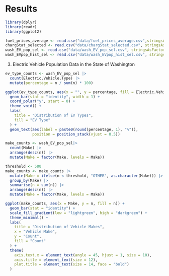 # Results

```r
library(dplyr)
library(readr)
library(ggplot2)
```

```r
fuel_prices_average <- read.csv("data/fuel_prices_average.csv",stringsAsFactors = FALSE)
chargStat_selected <- read.csv("data/chargStat_selected.csv", stringsAsFactors = FALSE)
wash_EV_pop_sel <- read.csv("data/wash_EV_pop_sel.csv", stringsAsFactors = FALSE)
wash_EVpop_hist_sel <- read.csv("data/wash_EVpop_hist_sel.csv", stringsAsFactors = FALSE)
```


(3) Electric Vehicle Population Data in the State of Washington
```r
ev_type_counts <- wash_EV_pop_sel |>
  count(Electric.Vehicle.Type) |>
  mutate(percentage = n / sum(n) * 100)

ggplot(ev_type_counts, aes(x = "", y = percentage, fill = Electric.Vehicle.Type)) +
  geom_bar(stat = "identity", width = 1) +
  coord_polar("y", start = 0) +
  theme_void() +
  labs(
    title = "Distribution of EV Types",
    fill = "EV Type"
  ) +
  geom_text(aes(label = paste0(round(percentage, 1), "%")), 
            position = position_stack(vjust = 0.5))
```

```r
make_counts <- wash_EV_pop_sel|>
  count(Make) |>
  arrange(desc(n)) |>
  mutate(Make = factor(Make, levels = Make)) 

threshold <- 500
make_counts <- make_counts |>
  mutate(Make = ifelse(n < threshold, "OTHER", as.character(Make))) |>
  group_by(Make) |>
  summarise(n = sum(n)) |>
  arrange(desc(n)) |>
  mutate(Make = factor(Make, levels = Make))

ggplot(make_counts, aes(x = Make, y = n, fill = n)) +
  geom_bar(stat = "identity") +
  scale_fill_gradient(low = "lightgreen", high = "darkgreen") +
  theme_minimal() +
  labs(
    title = "Distribution of Vehicle Makes",
    x = "Vehicle Make",
    y = "Count",
    fill = "Count"
  ) +
  theme(
    axis.text.x = element_text(angle = 45, hjust = 1, size = 10),
    axis.title = element_text(size = 12),
    plot.title = element_text(size = 14, face = "bold")
  )
```


